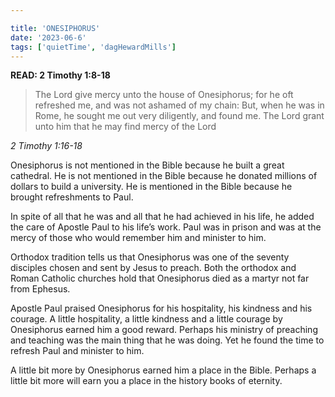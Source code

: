 ```yaml
---

title: 'ONESIPHORUS'
date: '2023-06-6'
tags: ['quietTime', 'dagHewardMills']
---
```



**READ: 2 Timothy 1:8-18**

>The Lord give mercy unto the house of Onesiphorus; for he oft refreshed me, and was not ashamed of my chain: But, when he was in Rome, he sought me out very diligently, and found me. The Lord grant unto him that he may find mercy of the Lord 

*2 Timothy 1:16-18*

Onesiphorus is not mentioned in the Bible because he built a great cathedral. He is not mentioned in the Bible because he donated millions of dollars to build a university. He is mentioned in the Bible because he brought refreshments to Paul.

In spite of all that he was and all that he had achieved in his life, he added the care of Apostle Paul to his life’s work. Paul was in prison and was at the mercy of those who would remember him and minister to him. 

Orthodox tradition tells us that Onesiphorus was one of the seventy disciples chosen and sent by Jesus to preach. Both the orthodox and Roman Catholic churches hold that Onesiphorus died as a martyr not far from Ephesus.

Apostle Paul praised Onesiphorus for his hospitality, his kindness and his courage. A little hospitality, a little kindness and a little courage by Onesiphorus earned him a good reward. Perhaps his ministry of preaching and teaching was the main thing that he was doing. Yet he found the time to refresh Paul and minister to him. 

A little bit more by Onesiphorus earned him a place in the Bible. Perhaps a little bit more will earn you a place in the history books of eternity. 
